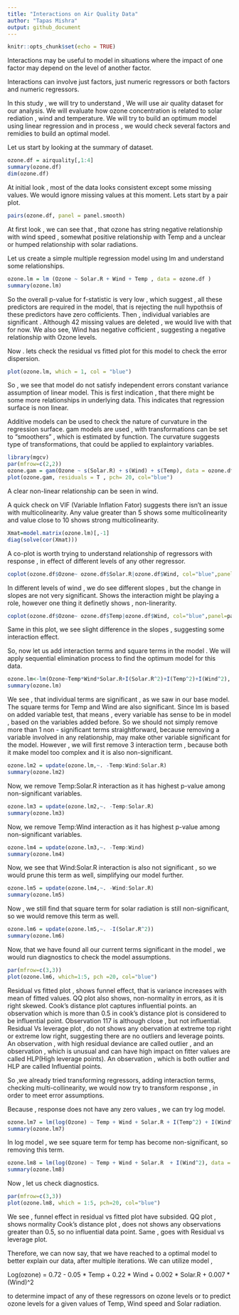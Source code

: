 ```yaml
---
title: "Interactions on Air Quality Data"
author: "Tapas Mishra"
output: github_document
---
```


```r
knitr::opts_chunk$set(echo = TRUE)
```

Interactions may be useful to model in situations where the impact of one factor may depend on the level of another factor.

Interactions can involve just factors, just numeric regressors or both factors and numeric regressors.

In this study , we will try to understand , We will use air quality dataset for our analysis. We will evaluate how ozone concentration is related to solar rediation , wind and temperature. We will try to build an optimum model using linear regression and in process , we would check several factors and remidies to build an optimal model.

Let us start by looking at the summary of dataset.
```r
ozone.df = airquality[,1:4]
summary(ozone.df)
dim(ozone.df)
```
At initial look , most of the data looks consistent except some missing values. We would ignore missing values at this moment. Lets start by a pair plot.


```r
pairs(ozone.df, panel = panel.smooth)
```

At first look , we can see that , that ozone has string negative relationship with wind speed , somewhat positive relationship with Temp and a unclear or humped relationship with solar radiations.

Let us create a simple multiple regression model using lm and understand some relationships.

```r
ozone.lm = lm (Ozone ~ Solar.R + Wind + Temp , data = ozone.df )
summary(ozone.lm)
```

So the overall p-value for f-statistic is very low , which suggest , all these predictors are required in the model, that is rejecting the null hypothsis of these predictors have zero cofficients. 
Then , individual variables are significant . Although 42 missing values are deleted , we would live with that for now.
We also see, Wind has negative cofficient , suggesting a negative relationship with Ozone levels.

Now . lets check the residual vs fitted plot for this model to check the error dispersion.
```r
plot(ozone.lm, which = 1, col = "blue")
```

So , we see that model do not satisfy independent errors constant variance assumption of linear model. This is first indication , that there might be some more relationships in underlying data. This indicates that regression surface is non linear.

Additive models can be used to check the nature of curvature in the regression surface. gam models are used , with transformations can be set to "smoothers" , which is estimated by function. The curvature suggests type of transformations, that could be applied to explaintory variables.

```r
library(mgcv)
par(mfrow=c(2,2)) 
ozone.gam = gam(Ozone ~ s(Solar.R) + s(Wind) + s(Temp), data = ozone.df)
plot(ozone.gam, residuals = T , pch= 20, col="blue")


```

A clear non-linear relationship can be seen in wind.

A quick check on VIF (Variable Inflation Fator) suggests  there isn’t an issue with multicolinearity. Any value greater than 5 shows some multicolinearity and value close to 10 shows strong multicolinearity.

```r
Xmat=model.matrix(ozone.lm)[,-1]
diag(solve(cor(Xmat)))
```



A co-plot is worth trying to understand relationship of regressors with response , in effect of different levels of any other regressor.

```r


coplot(ozone.df$Ozone~ ozone.df$Solar.R|ozone.df$Wind, col="blue",panel=panel.smooth, row=1)

```

In different levels of wind , we do see different slopes , but the change in slopes are not very significant. Shows the interaction might be playing a role, however one thing it definetly shows , non-linerarity.

```r
coplot(ozone.df$Ozone~ ozone.df$Temp|ozone.df$Wind, col="blue",panel=panel.smooth, row=1)
```

Same in this plot, we see slight difference in the slopes , suggesting some interaction effect.



So, now let us add interaction terms and square terms in the model . We will apply sequential elimination process to find the optimum model for this data.

```r
ozone.lm<-lm(Ozone~Temp*Wind*Solar.R+I(Solar.R^2)+I(Temp^2)+I(Wind^2), data = ozone.df)
summary(ozone.lm) 
```

We see , that individual terms are significant , as we saw in our base model. The square terms for Temp and Wind are also significant. Since lm is based on added variable test, that means , every variable has sense to be in model , based on the variables added before. So we should not simply remove more than 1 non - significant terms straightforward, because removing a variable involved in any relationship, may make other variable significant for the model. However , we will first remove 3 interaction term , because both it make model too complex and it is also non-significant.

```r
ozone.lm2 = update(ozone.lm,~. -Temp:Wind:Solar.R) 
summary(ozone.lm2)
```

Now, we remove Temp:Solar.R interaction as it has highest p-value among non-significant variables.

```r
ozone.lm3 = update(ozone.lm2,~. -Temp:Solar.R) 
summary(ozone.lm3)
```

Now, we remove Temp:Wind interaction as it has highest p-value among non-significant variables.


```r
ozone.lm4 = update(ozone.lm3,~. -Temp:Wind) 
summary(ozone.lm4)
```

Now, we see that Wind:Solar.R interaction is also not significant , so we would prune this term as well, simplifying our model further.

```r
ozone.lm5 = update(ozone.lm4,~. -Wind:Solar.R) 
summary(ozone.lm5)
```

Now , we still find that square term for solar radiation is still non-significant, so we would remove this term as well.
```r
ozone.lm6 = update(ozone.lm5,~. -I(Solar.R^2)) 
summary(ozone.lm6)
```

Now, that we have found all our current terms significant in the model , we would run diagnostics to check the model assumptions.
```r
par(mfrow=c(3,3))
plot(ozone.lm6, which=1:5, pch =20, col="blue")
```
Residual vs fitted plot , shows funnel effect, that is variance increases with mean of fitted values. QQ plot also shows, non-normality in errors, as it is right skewed. Cook's distance plot captures influential points. an observation which is more than 0.5 in cook's distance plot is considered to be influential point. Observation 117 is although close , but not influential. Residual Vs leverage plot , do not shows any obervation at extreme top right or extreme low right, suggesting there are no outliers and leverage points. An observation , with high residual deviance are called outlier , and an observation , which is unusual and can have high impact on fitter values are called HLP(High leverage points). An observation , which is both outlier and HLP are called Influential points.

So ,we already tried transforming regressors, adding interaction terms, checking multi-collinearity,  we would now try to transform response , in order to meet error assumptions.

Because , response does not have any zero values , we can try log model.

```r
ozone.lm7 = lm(log(Ozone) ~ Temp + Wind + Solar.R + I(Temp^2) + I(Wind^2), data = ozone.df)
summary(ozone.lm7) 

```
In log model , we see square term for temp has become non-significant, so removing this term.


```r
ozone.lm8 = lm(log(Ozone) ~ Temp + Wind + Solar.R  + I(Wind^2), data = ozone.df)
summary(ozone.lm8)
```

Now , let us check diagnostics.

```r
par(mfrow=c(3,3)) 
plot(ozone.lm8, which = 1:5, pch=20, col="blue")
```

We see , funnel effect in residual vs fitted plot have subsided.
QQ plot , shows normality 
Cook's distance plot , does not shows any observations greater than 0.5, so no influential data point.
Same , goes with Residual vs leverage plot.

Therefore, we can now say, that we have reached to a optimal model to better explain our data, after multiple iterations.
We can utilize model , 

Log(ozone) = 0.72 - 0.05 * Temp + 0.22 * Wind + 0.002 * Solar.R + 0.007 * (Wind)^2

to determine impact of any of these regressors on ozone levels or to predict ozone levels for a given values of Temp, Wind speed and Solar radiation.
